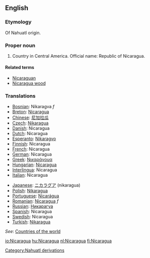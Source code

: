 {{Wikipedia}}
==English==
===Etymology===
Of Nahuatl origin.
===Proper noun===
# Country in Central America. Official name: Republic of Nicaragua.

====Related terms====
*[[Nicaraguan]]
*[[Nicaragua wood]]

===Translations===
{{top}}
*[[Bosnian]]: Nikaragva ''f''
*[[Breton]]: [[Nicaragua]]
*[[Chinese]]: [[尼加拉瓜]]
*[[Czech]]: [[Nikaragua]]
*[[Danish]]: Nicaragua
*[[Dutch]]: Nicaragua
*[[Esperanto]]: [[Nikaragvo]]
*[[Finnish]]: Nicaragua
*[[French]]: Nicaragua
*[[German]]: Nicaragua
*[[Greek]]: [[Νικαράγουα]]
*[[Hungarian]]: [[Nicaragua]]
*[[Interlingua]]: Nicaragua
*[[Italian]]: Nicaragua
{{mid}}
*[[Japanese]]: [[ニカラグア]] (nikaragua)
*[[Polish]]: [[Nikaragua]]
*[[Portuguese]]: [[Nicarágua]]
*[[Romanian]]: [[Nicaragua]] ''f''
*[[Russian]]: [[Никарагуа]]
*[[Spanish]]: Nicaragua
*[[Swedish]]: Nicaragua
*[[Turkish]]: [[Nikaragua]]
{{bottom}}

''See'': [[Countries of the world]]

[[Category:Nahuatl derivations]]

[[io:Nicaragua]]
[[hu:Nicaragua]]
[[nl:Nicaragua]]
[[fi:Nicaragua]]